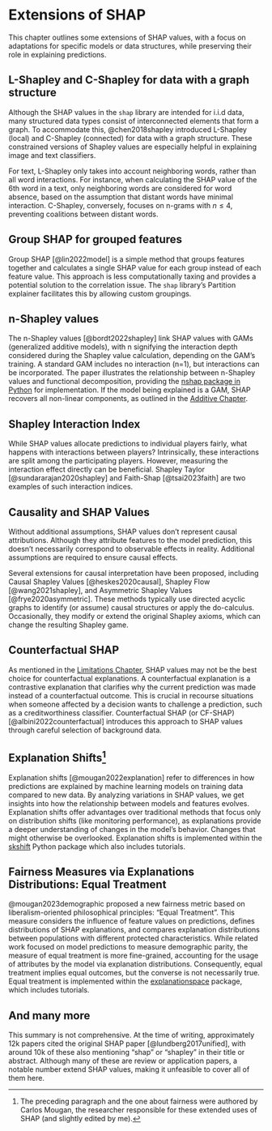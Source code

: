 # Extensions of SHAP {#extensions}

This chapter outlines some extensions of SHAP values, with a focus on adaptations for specific models or data structures, while preserving their role in explaining predictions.

## L-Shapley and C-Shapley for data with a graph structure

Although the SHAP values in the `shap` library are intended for i.i.d data, many structured data types consist of interconnected elements that form a graph.
To accommodate this, @chen2018shapley introduced L-Shapley (local) and C-Shapley (connected) for data with a graph structure.
These constrained versions of Shapley values are especially helpful in explaining image and text classifiers.

For text, L-Shapley only takes into account neighboring words, rather than all word interactions.
For instance, when calculating the SHAP value of the 6th word in a text, only neighboring words are considered for word absence, based on the assumption that distant words have minimal interaction.
C-Shapley, conversely, focuses on n-grams with $n\leq4$, preventing coalitions between distant words.

## Group SHAP for grouped features

Group SHAP [@lin2022model] is a simple method that groups features together and calculates a single SHAP value for each group instead of each feature value.
This approach is less computationally taxing and provides a potential solution to the correlation issue.
The `shap` library's Partition explainer facilitates this by allowing custom groupings.

## n-Shapley values

The n-Shapley values [@bordt2022shapley] link SHAP values with GAMs (generalized additive models), with n signifying the interaction depth considered during the Shapley value calculation, depending on the GAM's training.
A standard GAM includes no interaction (n=1), but interactions can be incorporated.
The paper illustrates the relationship between n-Shapley values and functional decomposition, providing the [nshap package in Python](https://github.com/tml-tuebingen/nshap) for implementation.
If the model being explained is a GAM, SHAP recovers all non-linear components, as outlined in the [Additive Chapter](#additive).

## Shapley Interaction Index

While SHAP values allocate predictions to individual players fairly, what happens with interactions between players?
Intrinsically, these interactions are split among the participating players.
However, measuring the interaction effect directly can be beneficial.
Shapley Taylor [@sundararajan2020shapley] and Faith-Shap [@tsai2023faith] are two examples of such interaction indices.

## Causality and SHAP Values

Without additional assumptions, SHAP values don't represent causal attributions.
Although they attribute features to the model prediction, this doesn't necessarily correspond to observable effects in reality.
Additional assumptions are required to ensure causal effects.

Several extensions for causal interpretation have been proposed, including Causal Shapley Values [@heskes2020causal], Shapley Flow [@wang2021shapley], and Asymmetric Shapley Values [@frye2020asymmetric].
These methods typically use directed acyclic graphs to identify (or assume) causal structures or apply the do-calculus.
Occasionally, they modify or extend the original Shapley axioms, which can change the resulting Shapley game.

## Counterfactual SHAP

As mentioned in the [Limitations Chapter](#limitations), SHAP values may not be the best choice for counterfactual explanations.
A counterfactual explanation is a contrastive explanation that clarifies why the current prediction was made instead of a counterfactual outcome.
This is crucial in recourse situations when someone affected by a decision wants to challenge a prediction, such as a creditworthiness classifier.
Counterfactual SHAP (or CF-SHAP) [@albini2022counterfactual] introduces this approach to SHAP values through careful selection of background data.


## Explanation Shifts[^carlos]

Explanation shifts [@mougan2022explanation] refer to differences in how predictions are explained by machine learning models on training data compared to new data.
By analyzing variations in SHAP values, we get insights into how the relationship between models and features evolves.
Explanation shifts offer advantages over traditional methods that focus only on distribution shifts (like monitoring performance), as explanations provide a deeper understanding of changes in the model's behavior.
Changes that might otherwise be overlooked.
Explanation shifts is implemented within the [skshift](https://skshift.readthedocs.io/en/latest/) Python package which also includes tutorials.

## Fairness Measures via Explanations Distributions: Equal Treatment

@mougan2023demographic proposed a new fairness metric based on liberalism-oriented philosophical principles: “Equal Treatment”.
This measure considers the influence of feature values on predictions, defines distributions of SHAP explanations, and compares explanation distributions between populations with different protected characteristics.
While related work focused on model predictions to measure demographic parity, the measure of equal treatment is more fine-grained, accounting for the usage of attributes by the model via explanation distributions.
Consequently, equal treatment implies equal outcomes, but the converse is not necessarily true.
Equal treatment is implemented within the [explanationspace](https://explanationspace.readthedocs.io/en/latest/Python) package, which includes tutorials.


## And many more

This summary is not comprehensive.
At the time of writing, approximately 12k papers cited the original SHAP paper [@lundberg2017unified], with around 10k of these also mentioning "shap" or "shapley" in their title or abstract.
Although many of these are review or application papers, a notable number extend SHAP values, making it unfeasible to cover all of them here.


[^carlos]: The preceding paragraph and the one about fairness were authored by Carlos Mougan, the researcher responsible for these extended uses of SHAP (and slightly edited by me).
